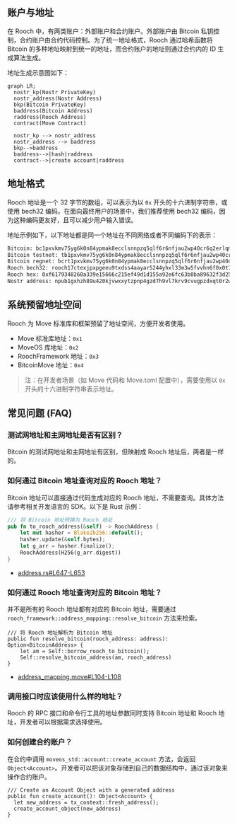 ## 账户与地址

在 Rooch 中，有两类账户：外部账户和合约账户。外部账户由 Bitcoin 私钥控制，合约账户由合约代码控制。为了统一地址格式，Rooch 通过哈希函数将 Bitcoin 的多种地址映射到统一的地址，而合约账户的地址则通过合约内的 ID 生成算法生成。

地址生成示意图如下：

```mermaid
graph LR;
  nostr_kp(Nostr PrivateKey)
  nostr_address(Nostr Address)
  bkp(Bitcoin PrivateKey)
  baddress(Bitcoin Address)
  raddress(Rooch Address)
  contract(Move Contract)
  
  nostr_kp --> nostr_address
  nostr_address --> baddress
  bkp-->baddress
  baddress-->|hash|raddress
  contract-->|create account|raddress
```

## 地址格式

Rooch 地址是一个 32 字节的数组，可以表示为以 `0x` 开头的十六进制字符串，或使用 bech32 编码。在面向最终用户的场景中，我们推荐使用 bech32 编码，因为这种编码更友好，且可以减少用户输入错误。

地址示例如下，以下地址都是同一个地址在不同网络或者不同编码下的表示：

```txt
Bitcoin: bc1pxvkmv75yg6k0n84ypmak8ecclsnnpzq5qlf6r6nfjau2wp40cr6q2erlqm
Bitcoin testnet: tb1pxvkmv75yg6k0n84ypmak8ecclsnnpzq5qlf6r6nfjau2wp40cr6qa34s65
Bitcoin regnet: bcrt1pxvkmv75yg6k0n84ypmak8ecclsnnpzq5qlf6r6nfjau2wp40cr6qsglk0w
Rooch bech32: rooch17ctexjpxpgeeu9txdss4aayar5244yhxl33m3w5fvvhn6f0x0t7sq20maz
Rooch hex: 0xf6179348260a339e15666c215ef49d1d155a92e6fc63b8ba89632f3d25e67afd
Nostr address: npub1gxhzh89u420kjvwxxytzpnp4gzd7h9vl7krv9cvugpzdxqt0r2wql0ksrg
```

## 系统预留地址空间

Rooch 为 Move 标准库和框架预留了地址空间，方便开发者使用。

* Move 标准库地址：`0x1`
* MoveOS 库地址：`0x2`
* RoochFramework 地址：`0x3`
* BitcoinMove 地址：`0x4`

> 注：在开发者场景（如 Move 代码和 Move.toml 配置中），需要使用以 `0x` 开头的十六进制字符串表示地址。

## 常见问题 (FAQ)

### 测试网地址和主网地址是否有区别？

Bitcoin 的测试网地址和主网地址有区别，但映射成 Rooch 地址后，两者是一样的。

### 如何通过 Bitcoin 地址查询对应的 Rooch 地址？

Bitcoin 地址可以直接通过代码生成对应的 Rooch 地址，不需要查询。具体方法请参考相关开发语言的 SDK。以下是 Rust 示例：

```rust
/// 将 Bitcoin 地址转换为 Rooch 地址
pub fn to_rooch_address(&self) -> RoochAddress {
    let mut hasher = Blake2b256::default();
    hasher.update(&self.bytes);
    let g_arr = hasher.finalize();
    RoochAddress(H256(g_arr.digest))
}
```

* [address.rs#L647-L653](https://github.com/rooch-network/rooch/blob/92792257f5b832312019d9440618b9af83e89547/crates/rooch-types/src/address.rs#L647-L653)

### 如何通过 Rooch 地址查询对应的 Bitcoin 地址？

并不是所有的 Rooch 地址都有对应的 Bitcoin 地址，需要通过 `rooch_framework::address_mapping::resolve_bitcoin` 方法来检索。

```move
/// 将 Rooch 地址解析为 Bitcoin 地址
public fun resolve_bitcoin(rooch_address: address): Option<BitcoinAddress> {
    let am = Self::borrow_rooch_to_bitcoin();
    Self::resolve_bitcoin_address(am, rooch_address)
}
```

* [address_mapping.move#L104-L108](https://github.com/rooch-network/rooch/blob/92792257f5b832312019d9440618b9af83e89547/frameworks/rooch-framework/sources/address_mapping.move#L104-L108)

### 调用接口时应该使用什么样的地址？

Rooch 的 RPC 接口和命令行工具的地址参数同时支持 Bitcoin 地址和 Rooch 地址，开发者可以根据需求选择使用。

### 如何创建合约账户？

在合约中调用 `moveos_std::account::create_account` 方法，会返回 `Object<Account>`。开发者可以把该对象存储到自己的数据结构中，通过该对象来操作合约账户。

```move
/// Create an Account Object with a generated address
public fun create_account(): Object<Account> {
  let new_address = tx_context::fresh_address();
  create_account_object(new_address)
}
```